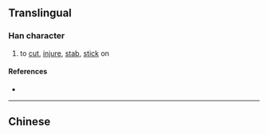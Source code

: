 {{also|劌}}
{{character info/new}}
==Translingual==

===Han character===
{{Han char|rn=18|rad=刀|as=06|sn=8|four=|canj=UNLN|ids=⿰岁刂}}

# to [[cut]], [[injure]], [[stab]], [[stick]] on

====References====
* {{Han ref|kx=0139.251|hdz=10334.080|uh=523F|ud=21055}}

----

==Chinese==
{{zh-see|劌}}